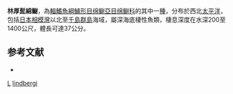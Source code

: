 {{Speciesbox
| taxon = Hadropogonichthys lindbergi
| status = LC
| status_system = IUCN3.1
| binomial_authority = [[Fedorov|Fedorov]], 1982
| synonyms = 
}}

'''林厚髭綿鳚'''，為[[輻鰭魚綱|輻鰭魚綱]][[鱸形目|鱸形目]][[绵鳚亞目|绵鳚亞目]][[绵鳚科|绵鳚科]]的其中一[[種|種]]，分布於西北[[太平洋|太平洋]]，包括[[日本|日本]][[相模灣|相模灣]]以北至[[千島群島|千島群島]]海域，屬深海底棲性魚類，棲息深度在水深200至1400公尺，體長可達37公分。

==参考文献==
*{{FishBase_species|genus=Hadropogonichthys|species=lindbergi|year=2011|month=12}}

{{鱸形目小作品}}

{{taxonbar}}
[[Category:_1982年描述的鱼类|L]]
[[Category:厚髭綿鳚属|lindbergi]]